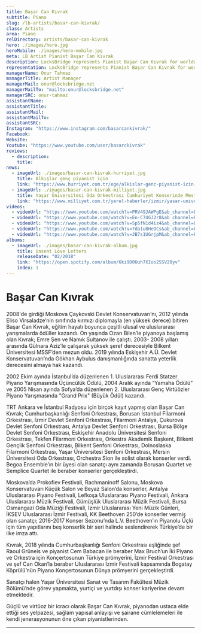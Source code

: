 ```yaml
---
title: Başar Can Kıvrak
subtitle: Piano
slug: /lb-artists/basar-can-kivrak/
class: Artists
area: Piano
relDirectory: artists/basar-can-kivrak
hero: ./images/hero.jpg
heroMobile: ./images/hero-mobile.jpg
meta: LB Artist Pianist Başar Can Kıvrak
description: LocksBridge represents Pianist Başar Can Kıvrak for worldwide general management.
representation: LocksBridge represents Pianist Başar Can Kıvrak for worldwide general management.
managerName: Onur Tahmaz
managerTitle: Artist Manager
managerMail: onur@locksbridge.net
managerMailTo: "mailto:onur@locksbridge.net"
managerSRC: onur-tahmaz
assistantName:
assistantTitle:
assistantMail:
assistantMailTo:
assistantSRC:
Instagram: "https://www.instagram.com/basarcankivrak/"
Facebook:
Website:
Youtube: "https://www.youtube.com/user/basarckivrak"
reviews:
  - description:
    title:
news:
  - imageUrl: ./images/basar-can-kivrak-hurriyet.jpg
    title: Alkışlar genç piyanist için
    link: "https://www.hurriyet.com.tr/ege/alkislar-genc-piyanist-icin-22707742"
  - imageUrl: ./images/basar-can-kivrak-milliyet.jpg
    title: Yaşar Üniversitesi Oda Orkestrası Cumhuriyet Konserinde Mest Etti
    link: "https://www.milliyet.com.tr/yerel-haberler/izmir/yasar-universitesi-oda-orkestrasi-cumhuriyet-konserinde-mest-etti-13127963"
videos:
  - videoUrl: "https://www.youtube.com/watch?v=PRV49JAWPgE&ab_channel=BasarKivrak"
  - videoUrl: "https://www.youtube.com/watch?v=En-C74GJ2r8&ab_channel=BasarKivrak"
  - videoUrl: "https://www.youtube.com/watch?v=Sp5fN1d4iz4&ab_channel=BasarKivrak"
  - videoUrl: "https://www.youtube.com/watch?v=7da1u8HeOCs&ab_channel=BasarKivrak"
  - videoUrl: "https://www.youtube.com/watch?v=JB7s1UGrjpM&ab_channel=BasarKivrak"
albums:
  - imageUrl: ./images/basar-can-kivrak-album.jpg
    title: Unsent Love Letters
    releaseDate: "02/2018"
    link: "https://open.spotify.com/album/6ki9D0Uuh7XIoo2SSV20yv"
    index: 1
---
```

# Başar Can Kıvrak

2008'de girdiği Moskova Çaykovski Devlet Konservatuvarı’nı, 2012 yılında Eliso Virsaladze’nin sınıfında kırmızı diplomayla (en yüksek derece) bitiren Başar Can Kıvrak, eğitim hayatı boyunca çeşitli ulusal ve uluslararası yarışmalarda ödüller kazandı. On yaşında Ozan Bilen’le piyanoya başlamış olan Kıvrak; Emre Şen ve Namık Sultanov ile çalıştı. 2003- 2008 yılları arasında Gülnara Aziz’le çalışarak yüksek şeref derecesiyle Bilkent Üniversitesi MSSF’den mezun oldu. 2019 yılında Eskişehir A.Ü. Devlet Konservatuvarı’nda Gökhan Aybulus danışmanlığında sanatta yeterlik derecesini almaya hak kazandı.

2002 Ekim ayında İstanbul’da düzenlenen 1. Uluslararası Ferdi Statzer Piyano Yarışmasında Üçüncülük Ödülü, 2004 Aralık ayında “Yamaha Ödülü” ve 2005 Nisan ayında Sofya’da düzenlenen 2. Uluslararası Genç Virtüözler Piyano Yarışmasında "Grand Prix" (Büyük Ödül) kazandı.

TRT Ankara  ve İstanbul Radyosu için birçok kayıt yapmış olan Başar Can Kıvrak; Cumhurbaşkanlığı Senfoni Orkestrası, Borusan İstanbul Filarmoni Orkestrası, İzmir Devlet Senfoni Orkestrası, Filarmoni Antalya, Çukurova Devlet Senfoni Orkestrası, Antalya Devlet Senfoni Orkestrası, Bursa Bölge Devlet Senfoni Orkestrası, Eskişehir Anadolu Üniversitesi Senfoni Orkestrası, Tekfen Filarmoni Orkestrası, Orkestra Akademik Başkent, Bilkent Gençlik Senfoni Orkestrası, Bilkent Senfoni Orkestrası, Dolnoslaska Filarmoni Orkestrası, Yaşar Üniversitesi Senfoni Orkestrası, Mersin Üniversitesi Oda Orkestrası, Orchestra Sion ile solist olarak konserler verdi. Begoa Ensemble’ın bir üyesi olan sanatçı aynı zamanda Borusan Quartet ve Semplice Quartet ile beraber konserler gerçekleştirdi.

Moskova’da Prokofiev Festivali, Rachmaninoff Salonu, Moskova Konservatuvarı Küçük Salon ve Beyaz Salon’da konserler, Antalya Uluslararası Piyano Festivali, Lefkoşa Uluslararası Piyano Festivali, Ankara Uluslararası Müzik Festivali, Gümüşlük Uluslararası Müzik Festivali, Bursa Osmangazi Oda Müziği Festivali, İzmir Uluslararası Yeni Müzik Günleri, İKSEV Uluslararası İzmir Festivali, KK Beethoven 250’de konserler vermiş olan sanatçı; 2016-2017 Konser Sezonu’nda L.V. Beethoven’ın Piyanolu Üçlü için tüm yapıtlarını beş konserlik bir seri halinde seslendirerek Türkiye’de bir ilke imza attı.

Kıvrak, 2018 yılında Cumhurbaşkanlığı Senfoni Orkestrası eşliğinde şef Raoul Grüneis ve piyanist Cem Babacan ile beraber Max Bruch’un İki Piyano ve Orkestra için Konçertosunun Türkiye prömyerini, İzmir Festival Orkestrası ve şef Can Okan’la beraber Uluslararası İzmir Festivali kapsamında Bogatay Köprülü’nün Piyano Konçertosunun Dünya prömyerini gerçekleştirdi.

Sanatçı halen Yaşar Üniversitesi Sanat ve Tasarım Fakültesi Müzik Bölümü’nde görev yapmakta, yurtiçi ve yurtdışı konser kariyerine devam etmektedir.

Güçlü ve virtüoz bir icracı olarak Başar Can Kıvrak, piyanodan ustaca elde ettiği ses yelpazesi, sağlam yapısal anlayışı ve şairane cümlelemeleri ile kendi jenerasyonunun öne çıkan piyanistlerinden.

- - -
